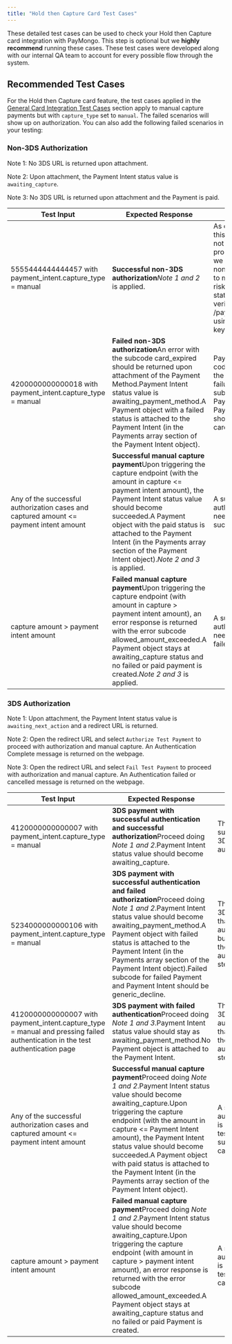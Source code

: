 ```yaml
---
title: "Hold then Capture Card Test Cases"
---
```


These detailed test cases can be used to check your Hold then Capture card integration with PayMongo. This step is optional but we **highly recommend** running these cases. These test cases were developed along with our internal QA team to account for every possible flow through the system.

## Recommended Test Cases

For the Hold then Capture card feature, the test cases applied in the [General Card Integration Test Cases](/docs/card-integration-test-cases) section apply to manual capture payments but with `capture_type` set to `manual`. The failed scenarios will show up on authorization. You can also add the following failed scenarios in your testing:

### Non-3DS Authorization

Note 1: No 3DS URL is returned upon attachment.

Note 2: Upon attachment, the Payment Intent status value is `awaiting_capture`.

Note 3: No 3DS URL is returned upon attachment and the Payment is paid.

| Test Input                                                                             | Expected Response                                                                                                                                                                                                                                                                                                                                        | Notes                                                                                                                                                                                                                  |
| -------------------------------------------------------------------------------------- | -------------------------------------------------------------------------------------------------------------------------------------------------------------------------------------------------------------------------------------------------------------------------------------------------------------------------------------------------------- | ---------------------------------------------------------------------------------------------------------------------------------------------------------------------------------------------------------------------- |
| 5555444444444457 with payment\_intent.capture\_type = manual                           | **Successful non-3DS authorization**_Note 1 and 2_ is applied.                                                                                                                                                                                                                                                                                           | As of the moment, this will currently not happen in production since we currently block non-3DS payments to minimize riskPayment Intent status value can be verified by GET /payment\_intents/id using your test keys. |
| 4200000000000018 with payment\_intent.capture\_type = manual                           | **Failed non-3DS authorization**An error with the subcode card\_expired should be returned upon attachment of the Payment Method.Payment Intent status value is awaiting\_payment\_method.A Payment object with a failed status is attached to the Payment Intent (in the Payments array section of the Payment Intent object).                          | Payment failed code should show the reason for the failure.Failed subcode for failed Payment and Payment Intent should be card\_expired.                                                                               |
| Any of the successful authorization cases and captured amount <= payment intent amount | **Successful manual capture payment**Upon triggering the capture endpoint (with the amount in capture <= payment intent amount), the Payment Intent status value should become succeeded.A Payment object with the paid status is attached to the Payment Intent (in the Payments array section of the Payment Intent object)._Note 2 and 3_ is applied. | A successful authorization is needed to test a successful capture                                                                                                                                                      |
| capture amount > payment intent amount                                                 | **Failed manual capture payment**Upon triggering the capture endpoint (with amount in capture > payment intent amount), an error response is returned with the error subcode allowed\_amount\_exceeded.A Payment object stays at awaiting\_capture status and no failed or paid payment is created._Note 2 and 3_ is applied.                            | A successful authorization is needed to test a failed capture                                                                                                                                                          |

### 3DS Authorization

Note 1: Upon attachment, the Payment Intent status value is `awaiting_next_action` and a redirect URL is returned.

Note 2: Open the redirect URL and select `Authorize Test Payment` to proceed with authorization and manual capture. An Authentication Complete message is returned on the webpage.

Note 3: Open the redirect URL and select `Fail Test Payment` to proceed with authorization and manual capture. An Authentication failed or cancelled message is returned on the webpage.

| Test Input                                                                                                                      | Expected Response                                                                                                                                                                                                                                                                                                                                                                                                   | Notes                                                                                     |
| ------------------------------------------------------------------------------------------------------------------------------- | ------------------------------------------------------------------------------------------------------------------------------------------------------------------------------------------------------------------------------------------------------------------------------------------------------------------------------------------------------------------------------------------------------------------- | ----------------------------------------------------------------------------------------- |
| 4120000000000007 with payment\_intent.capture\_type = manual                                                                    | **3DS payment with successful authentication and successful authorization**Proceed doing _Note 1 and 2_.Payment Intent status value should become awaiting\_capture.                                                                                                                                                                                                                                                | This shows a successful 3DS authorization                                                 |
| 5234000000000106 with payment\_intent.capture\_type = manual                                                                    | **3DS payment with successful authentication and failed authorization**Proceed doing _Note 1 and 2_.Payment Intent status value should become awaiting\_payment\_method.A Payment object with failed status is attached to the Payment Intent (in the Payments array section of the Payment Intent object).Failed subcode for failed Payment and Payment Intent should be generic\_decline.                         | This shows a 3DS payment that passed authentication but failed in the authorization step. |
| 4120000000000007 with payment\_intent.capture\_type = manual and pressing failed authentication in the test authentication page | **3DS payment with failed authentication**Proceed doing _Note 1 and 3_.Payment Intent status value should stay as awaiting\_payment\_method.No Payment object is attached to the Payment Intent.                                                                                                                                                                                                                    | This shows a 3DS authorization that failed in the authentication step.                    |
| Any of the successful authorization cases and captured amount <= payment intent amount                                          | **Successful manual capture payment**Proceed doing _Note 1 and 2_.Payment Intent status value should become awaiting\_capture.Upon triggering the capture endpoint (with the amount in capture <= Payment Intent amount), the Payment Intent status value should become succeeded.A Payment object with paid status is attached to the Payment Intent (in the Payments array section of the Payment Intent object). | A successful authorization is needed to test a successful capture                         |
| capture amount > payment intent amount                                                                                          | **Failed manual capture payment**Proceed doing _Note 1 and 2_.Payment Intent status value should become awaiting\_capture.Upon triggering the capture endpoint (with amount in capture > payment intent amount), an error response is returned with the error subcode allowed\_amount\_exceeded.A Payment object stays at awaiting\_capture status and no failed or paid Payment is created.                        | A successful authorization is needed to test a failed capture                             |